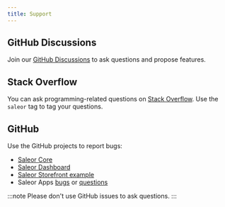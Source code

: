 ```yaml
---
title: Support
---
```


## GitHub Discussions

Join our [GitHub Discussions](https://github.com/saleor/saleor/discussions) to ask questions and propose features.

## Stack Overflow

You can ask programming-related questions on [Stack Overflow](https://stackoverflow.com/questions/tagged/saleor). Use the `saleor` tag to tag your questions.

## GitHub

Use the GitHub projects to report bugs:

- [Saleor Core](https://github.com/saleor/saleor/issues)
- [Saleor Dashboard](https://github.com/saleor/saleor-dashboard/issues)
- [Saleor Storefront example](https://github.com/saleor/storefront/issues)
- Saleor Apps [bugs](https://github.com/saleor/apps/issues) or [questions](https://github.com/saleor/apps/discussions)

:::note
Please don't use GitHub issues to ask questions.
:::
